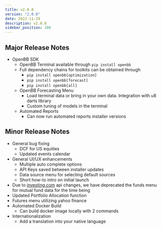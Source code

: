 ```yaml
---
title: v2.0.0
version: "2.0.0"
date: 2022-11-29
description: v2.0.0
sidebar_position: 106
---
```


## Major Release Notes

- OpenBB SDK
   - OpenBB Terminal available through `pip install openbb`
   - Full dependency chains for toolkits can be obtained through
      - `pip install openbb[optimization]`
      - `pip install openbb[forecast]`
      - `pip install openbb[all]`
   - OpenBB Forecasting Menu
      - Load terminal data or bring in your own data.  Integration with u8 darts library
      - Custom tuning of models in the terminal
   - Automated Reports
      - Can now run automated reports installer versions

## Minor Release Notes
- General bug fixing
   - DCF for US equities
   - Updated events calendar
- General UI/UX enhancements
   - Multiple auto complete options
   - API Keys saved between installer updates
   - Data source menu for selecting default sources
   - Short how-to intro on initial launch
- Due to [investing.com](http://investing.com/) api changes, we have deprecated the funds menu for mutual fund data for the time being
- Updated Portfolio Allocation function
- Futures menu utilizing yahoo finance
- Automated Docker Build
   - Can build docker image locally with 2 commands
- Internationalization
   - Add a translation into your native language
